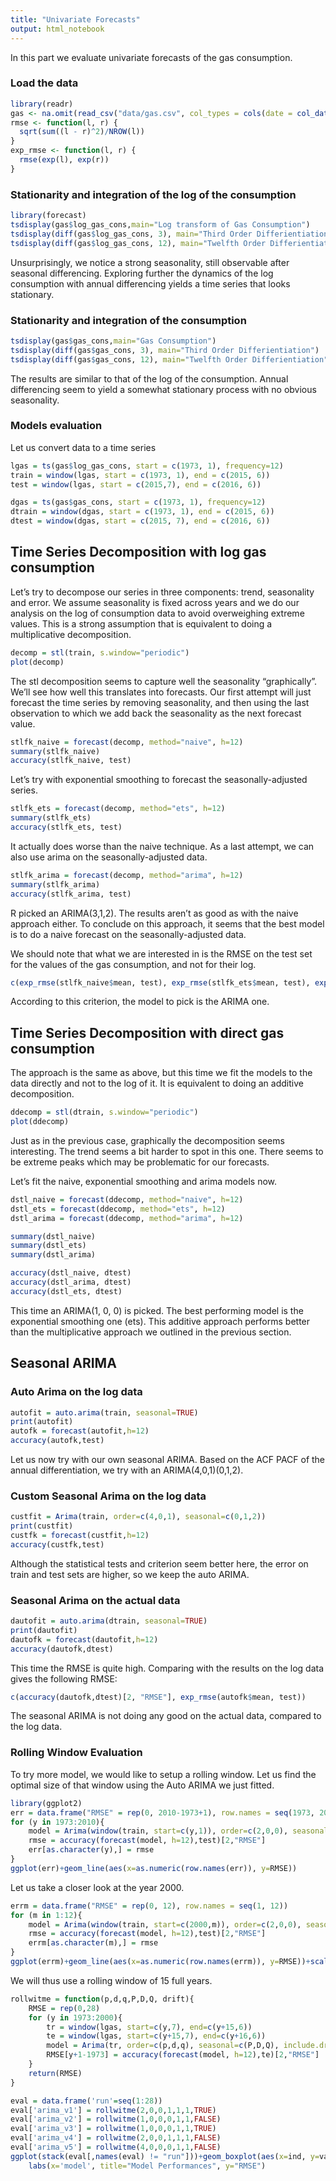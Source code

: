 ```yaml
---
title: "Univariate Forecasts"
output: html_notebook
---
```


In this part we evaluate univariate forecasts of the gas consumption.

### Load the data
```r
library(readr)
gas <- na.omit(read_csv("data/gas.csv", col_types = cols(date = col_date(format = "%Y-%m-%d"))))
rmse <- function(l, r) {
  sqrt(sum((l - r)^2)/NROW(l))
}
exp_rmse <- function(l, r) {
  rmse(exp(l), exp(r))
}
```

### Stationarity and integration of the log of the consumption
```r
library(forecast)
tsdisplay(gas$log_gas_cons,main="Log transform of Gas Consumption")
tsdisplay(diff(gas$log_gas_cons, 3), main="Third Order Differientiation")
tsdisplay(diff(gas$log_gas_cons, 12), main="Twelfth Order Differientiation")
```
Unsurprisingly, we notice a strong seasonality, still observable after seasonal differencing. Exploring further the dynamics of the log consumption with annual differencing yields a time series that looks stationary.

### Stationarity and integration of the consumption
```r
tsdisplay(gas$gas_cons,main="Gas Consumption")
tsdisplay(diff(gas$gas_cons, 3), main="Third Order Differientiation")
tsdisplay(diff(gas$gas_cons, 12), main="Twelfth Order Differientiation")
```
The results are similar to that of the log of the consumption. Annual differencing seem to yield a somewhat stationary process with no obvious seasonality.

### Models evaluation
Let us convert data to a time series
```r
lgas = ts(gas$log_gas_cons, start = c(1973, 1), frequency=12)
train = window(lgas, start = c(1973, 1), end = c(2015, 6))
test = window(lgas, start = c(2015,7), end = c(2016, 6))

dgas = ts(gas$gas_cons, start = c(1973, 1), frequency=12)
dtrain = window(dgas, start = c(1973, 1), end = c(2015, 6))
dtest = window(dgas, start = c(2015, 7), end = c(2016, 6))
```

## Time Series Decomposition with log gas consumption

Let's try to decompose our series in three components: trend, seasonality and error. We assume seasonality is fixed across years and we do our analysis on the log of consumption data to avoid overweighing extreme values. This is a strong assumption that is equivalent to doing a multiplicative decomposition.

```r
decomp = stl(train, s.window="periodic")
plot(decomp)
```

The stl decomposition seems to capture well the seasonality "graphically". We'll see how well this translates into forecasts. Our first attempt will just forecast the time series by removing seasonality, and then using the last observation to which we add back the seasonality as the next forecast value.

```r
stlfk_naive = forecast(decomp, method="naive", h=12)
summary(stlfk_naive)
accuracy(stlfk_naive, test)
```

Let's try with exponential smoothing to forecast the seasonally-adjusted series.

```r
stlfk_ets = forecast(decomp, method="ets", h=12)
summary(stlfk_ets)
accuracy(stlfk_ets, test)
```

It actually does worse than the naive technique. As a last attempt, we can also use arima on the seasonally-adjusted data.

```r
stlfk_arima = forecast(decomp, method="arima", h=12)
summary(stlfk_arima)
accuracy(stlfk_arima, test)
```

R picked an ARIMA(3,1,2). The results aren't as good as with the naive approach either. To conclude on this approach, it seems that the best model is to do a naive forecast on the seasonally-adjusted data.

We should note that what we are interested in is the RMSE on the test set for the values of the gas consumption, and not for their log.
```r
c(exp_rmse(stlfk_naive$mean, test), exp_rmse(stlfk_ets$mean, test), exp_rmse(stlfk_arima$mean, test))
```

According to this criterion, the model to pick is the ARIMA one.

## Time Series Decomposition with direct gas consumption

The approach is the same as above, but this time we fit the models to the data directly and not to the log of it. It is equivalent to doing an additive decomposition.

```r
ddecomp = stl(dtrain, s.window="periodic")
plot(ddecomp)
```

Just as in the previous case, graphically the decomposition seems interesting. The trend seems a bit harder to spot in this one. There seems to be extreme peaks which may be problematic for our forecasts.

Let's fit the naive, exponential smoothing and arima models now.

```r
dstl_naive = forecast(ddecomp, method="naive", h=12)
dstl_ets = forecast(ddecomp, method="ets", h=12)
dstl_arima = forecast(ddecomp, method="arima", h=12)

summary(dstl_naive)
summary(dstl_ets)
summary(dstl_arima)

accuracy(dstl_naive, dtest)
accuracy(dstl_arima, dtest)
accuracy(dstl_ets, dtest)
```

This time an ARIMA(1, 0, 0) is picked. The best performing model is the exponential smoothing one (ets). This additive approach performs better than the multiplicative approach we outlined in the previous section.

## Seasonal ARIMA

### Auto Arima on the log data
```r
autofit = auto.arima(train, seasonal=TRUE)
print(autofit)
autofk = forecast(autofit,h=12)
accuracy(autofk,test)
```

Let us now try with our own seasonal ARIMA. Based on the ACF PACF of the annual differentiation, we try with an  ARIMA(4,0,1)(0,1,2).

### Custom Seasonal Arima on the log data
```r
custfit = Arima(train, order=c(4,0,1), seasonal=c(0,1,2))
print(custfit)
custfk = forecast(custfit,h=12)
accuracy(custfk,test)
```

Although the statistical tests and criterion seem better here, the error on train and test sets are higher, so we keep the auto ARIMA.

### Seasonal Arima on the actual data
```r
dautofit = auto.arima(dtrain, seasonal=TRUE)
print(dautofit)
dautofk = forecast(dautofit,h=12)
accuracy(dautofk,dtest)
```

This time the RMSE is quite high. Comparing with the results on the log data gives the following RMSE:
```r
c(accuracy(dautofk,dtest)[2, "RMSE"], exp_rmse(autofk$mean, test))
```
The seasonal ARIMA is not doing any good on the actual data, compared to the log data.

### Rolling Window Evaluation
To try more model, we would like to setup a rolling window. Let us find the optimal size of that window using the Auto ARIMA we just fitted.
```r
library(ggplot2)
err = data.frame("RMSE" = rep(0, 2010-1973+1), row.names = seq(1973, 2010))
for (y in 1973:2010){
    model = Arima(window(train, start=c(y,1)), order=c(2,0,0), seasonal=c(1,1,1), include.drift = TRUE)
    rmse = accuracy(forecast(model, h=12),test)[2,"RMSE"]
    err[as.character(y),] = rmse
}
ggplot(err)+geom_line(aes(x=as.numeric(row.names(err)), y=RMSE))
```

Let us take a closer look at the year 2000.

```r
errm = data.frame("RMSE" = rep(0, 12), row.names = seq(1, 12))
for (m in 1:12){
    model = Arima(window(train, start=c(2000,m)), order=c(2,0,0), seasonal=c(1,1,1), include.drift = TRUE)
    rmse = accuracy(forecast(model, h=12),test)[2,"RMSE"]
    errm[as.character(m),] = rmse
}
ggplot(errm)+geom_line(aes(x=as.numeric(row.names(errm)), y=RMSE))+scale_x_continuous(breaks=seq(1,12))
```

We will thus use a rolling window of 15 full years.

```r
rollwitme = function(p,d,q,P,D,Q, drift){
    RMSE = rep(0,28)
    for (y in 1973:2000){
        tr = window(lgas, start=c(y,7), end=c(y+15,6))
        te = window(lgas, start=c(y+15,7), end=c(y+16,6))
        model = Arima(tr, order=c(p,d,q), seasonal=c(P,D,Q), include.drift = drift)
        RMSE[y+1-1973] = accuracy(forecast(model, h=12),te)[2,"RMSE"] 
    }
    return(RMSE)
}
```


```r
eval = data.frame('run'=seq(1:28))
eval['arima_v1'] = rollwitme(2,0,0,1,1,1,TRUE)
eval['arima_v2'] = rollwitme(1,0,0,0,1,1,FALSE)
eval['arima_v3'] = rollwitme(1,0,0,0,1,1,TRUE)
eval['arima_v4'] = rollwitme(2,0,0,1,1,1,FALSE)
eval['arima_v5'] = rollwitme(4,0,0,0,1,1,FALSE)
ggplot(stack(eval[,names(eval) != "run"]))+geom_boxplot(aes(x=ind, y=values))+
    labs(x='model', title="Model Performances", y="RMSE")
```


